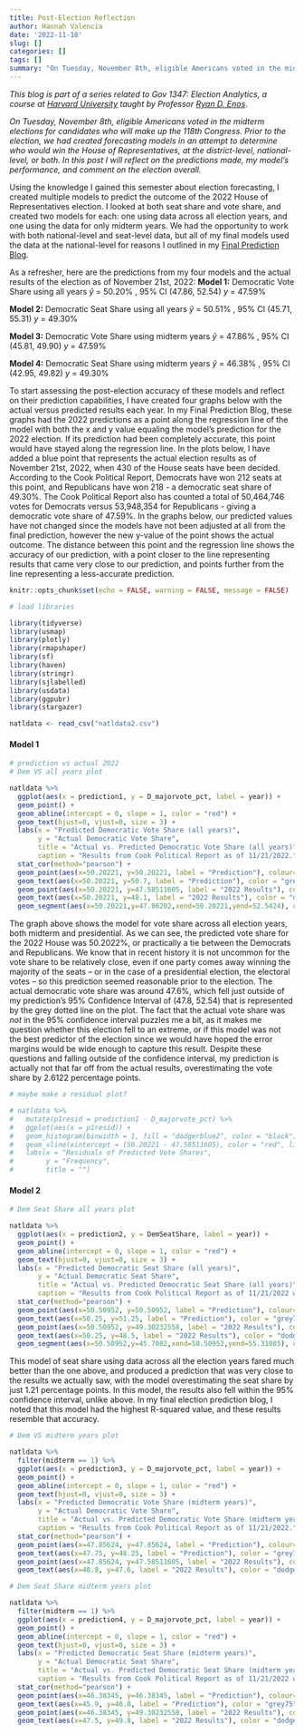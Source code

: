 ```yaml
---
title: Post-Election Reflection
author: Hannah Valencia
date: '2022-11-18'
slug: []
categories: []
tags: []
summary: "On Tuesday, November 8th, eligible Americans voted in the midterm elections for candidates who will make up the 118th Congress. Prior to the election, we had created forecasting models in an attempt to determine who would win the House of Representatives, at the district-level, national-level, or both. In this post I will reflect on the predictions made, my model's performance, and comment on the election overall."
---
```


*This blog is part of a series related to Gov 1347: Election Analytics, a course at [Harvard University](https://www.harvard.edu/) taught by Professor [Ryan D. Enos](http://ryandenos.com/)*.

*On Tuesday, November 8th, eligible Americans voted in the midterm elections for candidates who will make up the 118th Congress. Prior to the election, we had created forecasting models in an attempt to determine who would win the House of Representatives, at the district-level, national-level, or both. In this post I will reflect on the predictions made, my model's performance, and comment on the election overall.*

Using the knowledge I gained this semester about election forecasting, I created multiple models to predict the outcome of the 2022 House of Representatives election. I looked at both seat share and vote share, and created two models for each: one using data across all election years, and one using the data for only midterm years. We had the opportunity to work with both national-level and seat-level data, but all of my final models used the data at the national-level for reasons I outlined in my [Final Prediction Blog](https://h-valencia.github.io/Election-Analytics-Blog/post/2022-11-04-final-prediction/).

As a refresher, here are the predictions from my four models and the actual results of the election as of November 21st, 2022:
**Model 1:** Democratic Vote Share using all years
$\hat{y}$ = 50.20% , 95% CI (47.86, 52.54)
$y$ = 47.59%

**Model 2:** Democratic Seat Share using all years
$\hat{y}$ = 50.51% , 95% CI (45.71, 55.31)
$y$ = 49.30%

**Model 3:** Democratic Vote Share using midterm years
$\hat{y}$ = 47.86% , 95% CI (45.81, 49.90)
$y$ = 47.59%

**Model 4:** Democratic Seat Share using midterm years
$\hat{y}$ = 46.38% , 95% CI (42.95, 49.82)
$y$ = 49.30%

To start assessing the post-election accuracy of these models and reflect on their prediction capabilities, I have created four graphs below with the actual versus predicted results each year. In my Final Prediction Blog, these graphs had the 2022 predictions as a point along the regression line of the model with both the x and y value equaling the model's prediction for the 2022 election. If its prediction had been completely accurate, this point would have stayed along the regression line. In the plots below, I have added a blue point that represents the actual election results as of November 21st, 2022, when 430 of the House seats have been decided. According to the Cook Political Report, Democrats have won 212 seats at this point, and Republicans have won 218 - a democratic seat share of 49.30%. The Cook Political Report also has counted a total of 50,464,746 votes for Democrats versus 53,948,354 for Republicans - giving a democratic vote share of 47.59%. In the graphs below, our predicted values have not changed since the models have not been adjusted at all from the final prediction, however the new y-value of the point shows the actual outcome. The distance between this point and the regression line shows the accuracy of our prediction, with a point closer to the line representing results that came very close to our prediction, and points further from the line representing a less-accurate prediction. 


```r
knitr::opts_chunk$set(echo = FALSE, warning = FALSE, message = FALSE)

# load libraries

library(tidyverse)
library(usmap)
library(plotly)
library(rmapshaper)
library(sf)
library(haven)
library(stringr)
library(sjlabelled)
library(usdata)
library(ggpubr)
library(stargazer)

```

```r
natldata <- read_csv("natldata2.csv")
```


#### Model 1
```r
# prediction vs actual 2022
# Dem VS all years plot

natldata %>%
  ggplot(aes(x = prediction1, y = D_majorvote_pct, label = year)) +
  geom_point() +
  geom_abline(intercept = 0, slope = 1, color = "red") +
  geom_text(hjust=0, vjust=0, size = 3) +
  labs(x = "Predicted Democratic Vote Share (all years)",
       y = "Actual Democratic Vote Share",
       title = "Actual vs. Predicted Democratic Vote Share (all years)",
       caption = "Results from Cook Political Report as of 11/21/2022.") +
  stat_cor(method="pearson") +
  geom_point(aes(x=50.20221, y=50.20221, label = "Prediction"), colour="grey75") +
  geom_text(aes(x=50.20221, y=50.7, label = "Prediction"), color = "grey75", size = 3.5) +
  geom_point(aes(x=50.20221, y=47.58511605, label = "2022 Results"), colour="dodgerblue3") +
  geom_text(aes(x=50.20221, y=48.1, label = "2022 Results"), color = "dodgerblue3", size = 3.5) +
  geom_segment(aes(x=50.20221,y=47.86202,xend=50.20221,yend=52.5424), color = "grey80", linetype = "dotted")
```

The graph above shows the model for vote share across all election years, both midterm and presidential. As we can see, the predicted vote share for the 2022 House was 50.2022%, or practically a tie between the Democrats and Republicans. We know that in recent history it is not uncommon for the vote share to be relatively close, even if one party comes away winning the majority of the seats -- or in the case of a presidential election, the electoral votes -- so this prediction seemed reasonable prior to the election. The actual democratic vote share was around 47.6%, which fell just outside of my prediction's 95% Confidence Interval of (47.8, 52.54) that is represented by the grey dotted line on the plot. The fact that the actual vote share was *not* in the 95% confidence interval puzzles me a bit, as it makes me question whether this election fell to an extreme, or if this model was not the best predictor of the election since we would have hoped the error margins would be wide enough to capture this result. Despite these questions and falling outside of the confidence interval, my prediction is actually not that far off from the actual results, overestimating the vote share by 2.6122 percentage points.

```r
# maybe make a residual plot?

# natldata %>%
#   mutate(p1resid = prediction1 - D_majorvote_pct) %>%
#   ggplot(aes(x = p1resid)) +
#   geom_histogram(binwidth = 1, fill = "dodgerblue2", color = "black") +
#   geom_vline(xintercept = (50.20221 - 47.58511605), color = "red", linetype = "dashed") +
#   labs(x = "Residuals of Predicted Vote Shares",
#        y = "Frequency",
#        title = "")
```


#### Model 2
```r
# Dem Seat Share all years plot

natldata %>%
  ggplot(aes(x = prediction2, y = DemSeatShare, label = year)) +
  geom_point() +
  geom_abline(intercept = 0, slope = 1, color = "red") +
  geom_text(hjust=0, vjust=0, size = 3) +
  labs(x = "Predicted Democratic Seat Share (all years)",
       y = "Actual Democratic Seat Share",
       title = "Actual vs. Predicted Democratic Seat Share (all years)",
       caption = "Results from Cook Political Report as of 11/21/2022 when 430 seats have been decided") +
  stat_cor(method="pearson") +
  geom_point(aes(x=50.50952, y=50.50952, label = "Prediction"), colour="grey75") +
  geom_text(aes(x=50.25, y=51.25, label = "Prediction"), color = "grey75", size = 3.5) +
  geom_point(aes(x=50.50952, y=49.30232558, label = "2022 Results"), colour="dodgerblue3") +
  geom_text(aes(x=50.25, y=48.5, label = "2022 Results"), color = "dodgerblue3", size = 3.5) +
  geom_segment(aes(x=50.50952,y=45.7082,xend=50.50952,yend=55.31085), color = "grey80", linetype = "dotted")

```
This model of seat share using data across all the election years fared much better than the one above, and produced a prediction that was very close to the results we actually saw, with the model overestimating the seat share by just 1.21 percentage points. In this model, the results also fell within the 95% confidence interval, unlike above. In my final election prediction blog, I noted that this model had the highest R-squared value, and these results resemble that accuracy. 



```r
# Dem VS midterm years plot

natldata %>%
  filter(midterm == 1) %>%
  ggplot(aes(x = prediction3, y = D_majorvote_pct, label = year)) +
  geom_point() +
  geom_abline(intercept = 0, slope = 1, color = "red") +
  geom_text(hjust=0, vjust=0, size = 3) +
  labs(x = "Predicted Democratic Vote Share (midterm years)",
       y = "Actual Democratic Vote Share",
       title = "Actual vs. Predicted Democratic Vote Share (midterm years)",
       caption = "Results from Cook Political Report as of 11/21/2022.") +
  stat_cor(method="pearson") +
  geom_point(aes(x=47.85624, y=47.85624, label = "Prediction"), colour="grey75") +
  geom_text(aes(x=47.75, y=48.25, label = "Prediction"), color = "grey75", size = 3.5) +
  geom_point(aes(x=47.85624, y=47.58511605, label = "2022 Results"), colour="dodgerblue3") +
  geom_text(aes(x=48.8, y=47.6, label = "2022 Results"), color = "dodgerblue3", size = 3.5)

```

```r

# Dem Seat Share midterm years plot

natldata %>%
  filter(midterm == 1) %>%
  ggplot(aes(x = prediction4, y = D_majorvote_pct, label = year)) +
  geom_point() +
  geom_abline(intercept = 0, slope = 1, color = "red") +
  geom_text(hjust=0, vjust=0, size = 3) +
  labs(x = "Predicted Democratic Seat Share (midterm years)",
       y = "Actual Democratic Seat Share",
       title = "Actual vs. Predicted Democratic Seat Share (midterm years)",
       caption = "Results from Cook Political Report as of 11/21/2022 when 430 seats have been decided") +
  stat_cor(method="pearson") +
  geom_point(aes(x=46.38345, y=46.38345, label = "Prediction"), colour="grey75") +
  geom_text(aes(x=45.9, y=46.8, label = "Prediction"), color = "grey75", size = 3.5) +
  geom_point(aes(x=46.38345, y=49.30232558, label = "2022 Results"), colour="dodgerblue3") +
  geom_text(aes(x=47.5, y=49.8, label = "2022 Results"), color = "dodgerblue3", size = 3.5)

```































